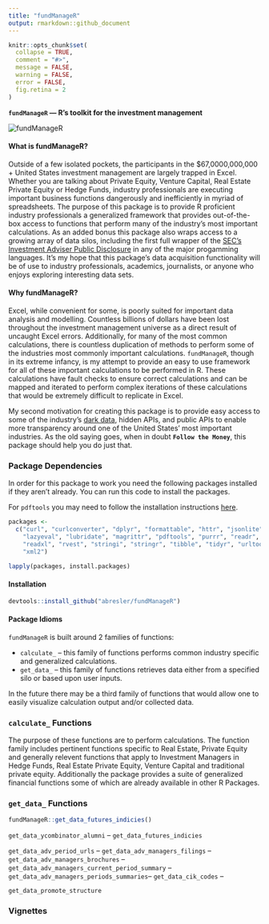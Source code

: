 ```yaml
---
title: "fundManageR"
output: rmarkdown::github_document
---
```

```r
knitr::opts_chunk$set(
  collapse = TRUE,
  comment = "#>",
  message = FALSE,
  warning = FALSE,
  error = FALSE,
  fig.retina = 2
)
```

<strong>`fundManageR` — R's toolkit for the investment management</strong>

<img src = 'http://i.imgur.com/ryDGtVV.jpg' alt="fundManageR">

#### <strong>What is fundManageR?</strong>
Outside of a few isolated pockets, the participants in the $67,0000,000,000 + United States investment management are largely trapped in Excel.  Whether you are talking about Private Equity, Venture Capital, Real Estate Private Equity or Hedge Funds, industry professionals are executing important business functions dangerously and inefficiently in myriad of spreadsheets.  The purpose of this package is to provide R proficient industry professionals a generalized framework that provides out-of-the-box access to functions that perform many of the industry's most important calculations.  As an added bonus this package also wraps access to a growing array of data silos, including the first full wrapper of the [SEC's Investment Adviser Public Disclosure](https://adviserinfo.sec.gov/) in any of the major progamming languages.  It's my hope that this package's data acquisition functionality will be of use to industry professionals, academics, journalists, or anyone who enjoys exploring interesting data sets.

#### <strong>Why fundManageR?</strong>
Excel, while convenient for some, is poorly suited for important data analysis and modelling.  Countless billions of dollars have been lost throughout the investment management universe as a direct result of uncaught Excel errors.  Additionally, for many of the most common calculations, there is countless duplication of methods to perform some of the industries most commonly important calculations.  `fundManageR`, though in its extreme infancy, is my attempt to provide an easy to use framework for all of these important calculations to be performed in R.  These calculations have fault checks to ensure correct calculations and can be mapped and iterated to perform complex iterations of these calculations that would be extremely difficult to replicate in Excel.

My second motivation for creating this package is to provide easy access to some of the industry's [dark data](http://www.gartner.com/it-glossary/dark-data), hidden APIs, and public APIs to enable more transparency around one of the United States' most important industries.  As the old saying goes, when in doubt <strong>`Follow the Money`</strong>, this package should help you do just that.

### Package Dependencies 
In order for this package to work you need the following packages installed if they aren't already.  You can run this code to install the packages.

For `pdftools` you may need to follow the installation instructions [here](https://github.com/ropensci/pdftools).

```r
packages <- 
  c("curl", "curlconverter", "dplyr", "formattable", "httr", "jsonlite", 
    "lazyeval", "lubridate", "magrittr", "pdftools", "purrr", "readr", 
    "readxl", "rvest", "stringi", "stringr", "tibble", "tidyr", "urltools", 
    "xml2")

lapply(packages, install.packages)
```



#### <strong>Installation</strong>

```r
devtools::install_github("abresler/fundManageR")
```

#### Package Idioms
`fundManageR` is built around 2 families of functions: 

* `calculate_` -- this family of functions performs common industry specific and generalized calculations.
* `get_data_` -- this family of functions retrieves data either from a specified silo or based upon user inputs.

In the future there may be a third family of functions that would allow one to easily visualize calculation output and/or collected data.


### `calculate_` Functions 
The purpose of these functions are to perform calculations.  The function family includes pertinent functions specific to Real Estate, Private Equity and generally relevent functions that apply to Investment Managers in Hedge Funds, Real Estate Private Equity, Venture Capital and traditional private equity.  Additionally the package provides a suite of generalized financial functions some of which are already available in other R Packages. 



### `get_data_` Functions

```r
fundManageR::get_data_futures_indicies()
````

`get_data_ycombinator_alumni` -- 
`get_data_futures_indicies`

`get_data_adv_period_urls` -- 
`get_data_adv_managers_filings` --
`get_data_adv_managers_brochures` -- 
`get_data_adv_managers_current_period_summary` --
`get_data_adv_managers_periods_summaries`--
`get_data_cik_codes` -- 

`get_data_promote_structure`


### Vignettes

